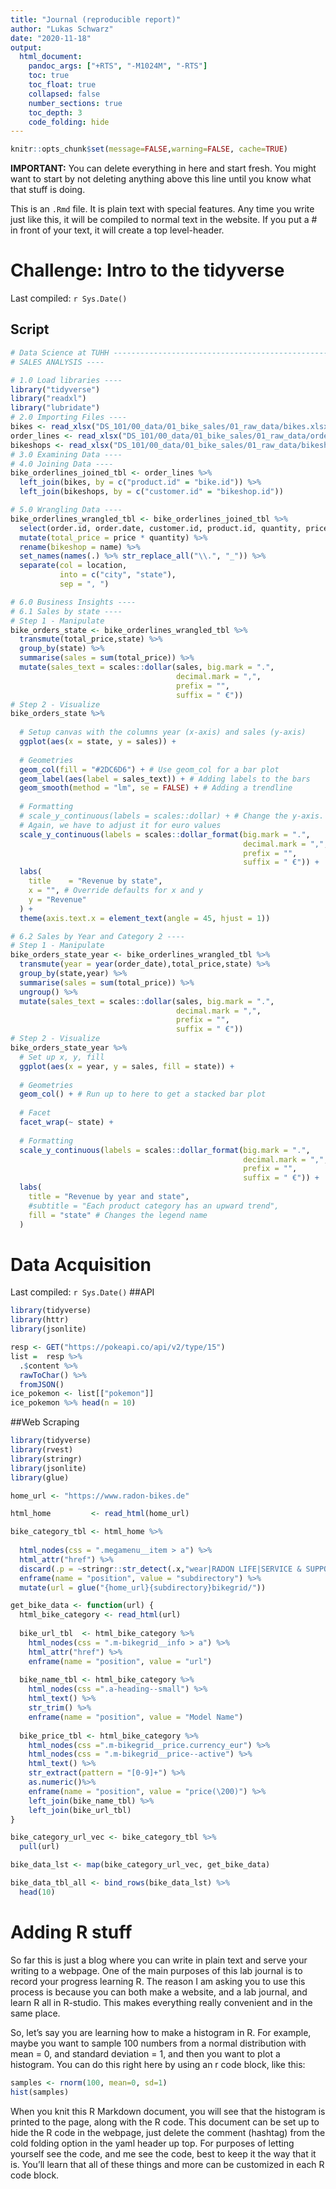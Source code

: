 ```yaml
---
title: "Journal (reproducible report)"
author: "Lukas Schwarz"
date: "2020-11-18"
output:
  html_document:
    pandoc_args: ["+RTS", "-M1024M", "-RTS"]
    toc: true
    toc_float: true
    collapsed: false
    number_sections: true
    toc_depth: 3
    code_folding: hide
---
```


```r
knitr::opts_chunk$set(message=FALSE,warning=FALSE, cache=TRUE)
```

**IMPORTANT:** You can delete everything in here and start fresh. You might want to start by not deleting anything above this line until you know what that stuff is doing.

This is an `.Rmd` file. It is plain text with special features. Any time you write just like this, it will be compiled to normal text in the website. If you put a \# in front of your text, it will create a top level-header.

# Challenge: Intro to the tidyverse

Last compiled: `r Sys.Date()`

## Script
```r
# Data Science at TUHH ------------------------------------------------------
# SALES ANALYSIS ----

# 1.0 Load libraries ----
library("tidyverse")
library("readxl")
library("lubridate")
# 2.0 Importing Files ----
bikes <- read_xlsx("DS_101/00_data/01_bike_sales/01_raw_data/bikes.xlsx")
order_lines <- read_xlsx("DS_101/00_data/01_bike_sales/01_raw_data/orderlines.xlsx")
bikeshops <- read_xlsx("DS_101/00_data/01_bike_sales/01_raw_data/bikeshops.xlsx")
# 3.0 Examining Data ----
# 4.0 Joining Data ----
bike_orderlines_joined_tbl <- order_lines %>%
  left_join(bikes, by = c("product.id" = "bike.id")) %>%
  left_join(bikeshops, by = c("customer.id" = "bikeshop.id"))

# 5.0 Wrangling Data ----
bike_orderlines_wrangled_tbl <- bike_orderlines_joined_tbl %>%
  select(order.id, order.date, customer.id, product.id, quantity, price, name, location) %>%
  mutate(total_price = price * quantity) %>%
  rename(bikeshop = name) %>%
  set_names(names(.) %>% str_replace_all("\\.", "_")) %>%
  separate(col = location,
           into = c("city", "state"),
           sep = ", ")

# 6.0 Business Insights ----
# 6.1 Sales by state ----
# Step 1 - Manipulate
bike_orders_state <- bike_orderlines_wrangled_tbl %>%
  transmute(total_price,state) %>%
  group_by(state) %>%
  summarise(sales = sum(total_price)) %>%
  mutate(sales_text = scales::dollar(sales, big.mark = ".", 
                                     decimal.mark = ",", 
                                     prefix = "", 
                                     suffix = " €"))
# Step 2 - Visualize
bike_orders_state %>%
  
  # Setup canvas with the columns year (x-axis) and sales (y-axis)
  ggplot(aes(x = state, y = sales)) +
  
  # Geometries
  geom_col(fill = "#2DC6D6") + # Use geom_col for a bar plot
  geom_label(aes(label = sales_text)) + # Adding labels to the bars
  geom_smooth(method = "lm", se = FALSE) + # Adding a trendline
  
  # Formatting
  # scale_y_continuous(labels = scales::dollar) + # Change the y-axis. 
  # Again, we have to adjust it for euro values
  scale_y_continuous(labels = scales::dollar_format(big.mark = ".", 
                                                    decimal.mark = ",", 
                                                    prefix = "", 
                                                    suffix = " €")) +
  labs(
    title    = "Revenue by state",
    x = "", # Override defaults for x and y
    y = "Revenue"
  ) +
  theme(axis.text.x = element_text(angle = 45, hjust = 1))

# 6.2 Sales by Year and Category 2 ----
# Step 1 - Manipulate
bike_orders_state_year <- bike_orderlines_wrangled_tbl %>%
  transmute(year = year(order_date),total_price,state) %>%
  group_by(state,year) %>%
  summarise(sales = sum(total_price)) %>%
  ungroup() %>%
  mutate(sales_text = scales::dollar(sales, big.mark = ".", 
                                     decimal.mark = ",", 
                                     prefix = "", 
                                     suffix = " €"))
# Step 2 - Visualize
bike_orders_state_year %>%
  # Set up x, y, fill
  ggplot(aes(x = year, y = sales, fill = state)) +
  
  # Geometries
  geom_col() + # Run up to here to get a stacked bar plot
  
  # Facet
  facet_wrap(~ state) +
  
  # Formatting
  scale_y_continuous(labels = scales::dollar_format(big.mark = ".", 
                                                    decimal.mark = ",", 
                                                    prefix = "", 
                                                    suffix = " €")) +
  labs(
    title = "Revenue by year and state",
    #subtitle = "Each product category has an upward trend",
    fill = "state" # Changes the legend name
  )

```

# Data Acquisition

Last compiled: `r Sys.Date()`
##API
```r
library(tidyverse)
library(httr)
library(jsonlite)

resp <- GET("https://pokeapi.co/api/v2/type/15")
list =  resp %>%
  .$content %>%
  rawToChar() %>%
  fromJSON()
ice_pokemon <- list[["pokemon"]] 
ice_pokemon %>% head(n = 10)
```
##Web Scraping
```r
library(tidyverse)
library(rvest)
library(stringr)
library(jsonlite)
library(glue)

home_url <- "https://www.radon-bikes.de"

html_home         <- read_html(home_url)

bike_category_tbl <- html_home %>%
  
  html_nodes(css = ".megamenu__item > a") %>%
  html_attr("href") %>%
  discard(.p = ~stringr::str_detect(.x,"wear|RADON LIFE|SERVICE & SUPPORT|DE")) %>%
  enframe(name = "position", value = "subdirectory") %>%
  mutate(url = glue("{home_url}{subdirectory}bikegrid/"))

get_bike_data <- function(url) {
  html_bike_category <- read_html(url)
  
  bike_url_tbl  <- html_bike_category %>%
    html_nodes(css = ".m-bikegrid__info > a") %>%
    html_attr("href") %>%
    enframe(name = "position", value = "url")
  
  bike_name_tbl <- html_bike_category %>%
    html_nodes(css =".a-heading--small") %>%
    html_text() %>%
    str_trim() %>%
    enframe(name = "position", value = "Model Name")
  
  bike_price_tbl <- html_bike_category %>%
    html_nodes(css =".m-bikegrid__price.currency_eur") %>%
    html_nodes(css = ".m-bikegrid__price--active") %>%
    html_text() %>%
    str_extract(pattern = "[0-9]+") %>% 
    as.numeric()%>%
    enframe(name = "position", value = "price(\200)") %>%
    left_join(bike_name_tbl) %>%
    left_join(bike_url_tbl)
}

bike_category_url_vec <- bike_category_tbl %>% 
  pull(url)

bike_data_lst <- map(bike_category_url_vec, get_bike_data)

bike_data_tbl_all <- bind_rows(bike_data_lst) %>%
  head(10)
```

# Adding R stuff

So far this is just a blog where you can write in plain text and serve your writing to a webpage. One of the main purposes of this lab journal is to record your progress learning R. The reason I am asking you to use this process is because you can both make a website, and a lab journal, and learn R all in R-studio. This makes everything really convenient and in the same place. 

So, let's say you are learning how to make a histogram in R. For example, maybe you want to sample 100 numbers from a normal distribution with mean = 0, and standard deviation = 1, and then you want to plot a histogram. You can do this right here by using an r code block, like this:

```r
samples <- rnorm(100, mean=0, sd=1)
hist(samples)
```

When you knit this R Markdown document, you will see that the histogram is printed to the page, along with the R code. This document can be set up to hide the R code in the webpage, just delete the comment (hashtag) from the cold folding option in the yaml header up top. For purposes of letting yourself see the code, and me see the code, best to keep it the way that it is. You'll learn that all of these things and more can be customized in each R code block.